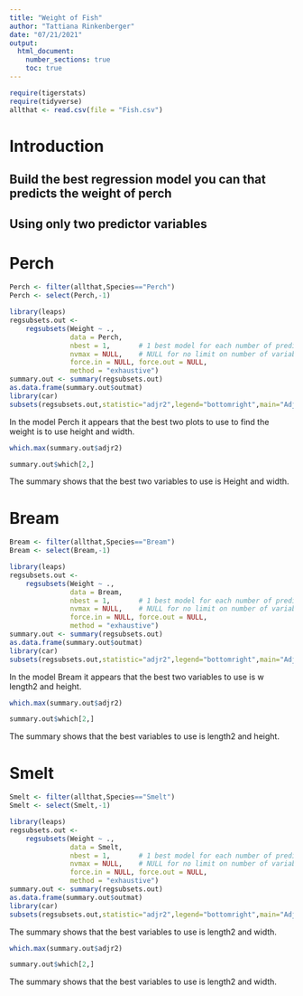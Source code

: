 ```yaml
---
title: "Weight of Fish"
author: "Tattiana Rinkenberger"
date: "07/21/2021"
output: 
  html_document:
    number_sections: true
    toc: true
---
```



```r
require(tigerstats)
require(tidyverse)
allthat <- read.csv(file = "Fish.csv")
```

# Introduction

<!--In this section you explain what you are trying to show.  Where did the data come from?  What is the research or other question you are trying to answer?!-->

## Build the best regression model you can that predicts the weight of perch
## Using only two predictor variables  


# Perch

```r
Perch <- filter(allthat,Species=="Perch")
Perch <- select(Perch,-1)
```


```r
library(leaps)
regsubsets.out <-
    regsubsets(Weight ~ .,
               data = Perch,
               nbest = 1,       # 1 best model for each number of predictors
               nvmax = NULL,    # NULL for no limit on number of variables
               force.in = NULL, force.out = NULL,
               method = "exhaustive")
summary.out <- summary(regsubsets.out)
as.data.frame(summary.out$outmat)
library(car)
subsets(regsubsets.out,statistic="adjr2",legend="bottomright",main="Adjusted R^2")
```


In the model Perch it appears that the best two plots to use to find the weight is to use height and width. 



```r
which.max(summary.out$adjr2)
```
```r
summary.out$which[2,]
```


The summary shows that the best two variables to use is Height and width.


# Bream

```r
Bream <- filter(allthat,Species=="Bream")
Bream <- select(Bream,-1)
```


```r
library(leaps)
regsubsets.out <-
    regsubsets(Weight ~ .,
               data = Bream,
               nbest = 1,       # 1 best model for each number of predictors
               nvmax = NULL,    # NULL for no limit on number of variables
               force.in = NULL, force.out = NULL,
               method = "exhaustive")
summary.out <- summary(regsubsets.out)
as.data.frame(summary.out$outmat)
library(car)
subsets(regsubsets.out,statistic="adjr2",legend="bottomright",main="Adjusted R^2")
```


In the model Bream it appears that the best two variables to use is w length2 and height.


```r
which.max(summary.out$adjr2)
```

```r
summary.out$which[2,]
```


The summary shows that the best variables to use is length2 and height.

# Smelt

```r
Smelt <- filter(allthat,Species=="Smelt")
Smelt <- select(Smelt,-1)
```


```r
library(leaps)
regsubsets.out <-
    regsubsets(Weight ~ .,
               data = Smelt,
               nbest = 1,       # 1 best model for each number of predictors
               nvmax = NULL,    # NULL for no limit on number of variables
               force.in = NULL, force.out = NULL,
               method = "exhaustive")
summary.out <- summary(regsubsets.out)
as.data.frame(summary.out$outmat)
library(car)
subsets(regsubsets.out,statistic="adjr2",legend="bottomright",main="Adjusted R^2")
```

The summary shows that the best variables to use is length2 and width.


```r
which.max(summary.out$adjr2)
```

```r
summary.out$which[2,]
```

The summary shows that the best variables to use is length2 and width.




